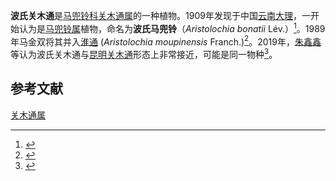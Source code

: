 '''波氏关木通'''是[[马兜铃科|马兜铃科]][[关木通属|关木通属]]的一种植物。1909年发现于中国[[云南|云南]][[大理|大理]]，一开始认为是[[马兜铃属|马兜铃属]]植物，命名为'''波氏马兜铃'''（''Aristolochia bonatii'' Lév.）<ref>{{cite journal |last1=Léveillé |first1=Mgr H. |title=Aristolochiacées d'Extrême-Orient |journal=Bulletin de la Société Botanique de France |date=1909-01 |volume=56 |issue=8 |pages=607–612 |doi=10.1080/00378941.1909.10832113}}</ref>。1989年马金双将其并入[[淮通|淮通]] (''Aristolochia moupinensis'' Franch.)<ref>{{cite journal |author1=马金双 |title=东亚和南亚马兜铃属的修订 |journal=植物分类学报 |date=1989 |volume=27 |issue=5 |pages=321-364 |url=https://www.plantsystematics.com/CN/abstract/abstract1210.shtml |accessdate=2020-11-29 |archive-date=2020-12-10 |archive-url=https://web.archive.org/web/20201210213838/https://www.plantsystematics.com/CN/abstract/abstract1210.shtml |dead-url=no }}</ref>。2019年，[[朱鑫鑫|朱鑫鑫]]等认为波氏关木通与[[昆明关木通|昆明关木通]]形态上非常接近，可能是同一物种<ref name="biods.2019183">{{cite journal |last1=Xinxin |first1=Zhu |last2=Jun |first2=Wang |last3=Shuai |first3=Liao |last4=Jinshuang |first4=Ma |title=Synopsis of Aristolochia L. and Isotrema Raf. (Aristolochiaceae) in China |journal=Biodiversity Science |date=2019-10-20 |volume=27 |issue=10 |pages=1143 |doi=10.17520/biods.2019183}}</ref>。

==参考文献==
{{reflist}}

[[Category:关木通属|关木通属]]
{{植物小作品}}